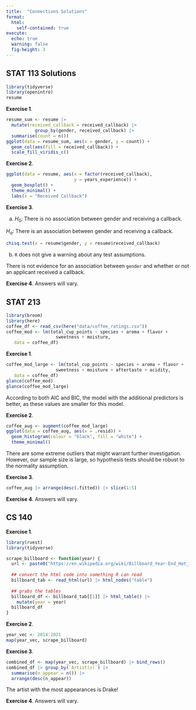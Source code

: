 ```yaml
---
title:  "Connections Solutions"
format: 
  html:
    self-contained: true
execute:
  echo: true
  warning: false
  fig-height: 3
---
```


## STAT 113 Solutions

```r
library(tidyverse)
library(openintro)
resume
```

__Exercise 1__. 

```r
resume_sum <- resume |> 
  mutate(received_callback = received_callback) |>
           group_by(gender, received_callback) |>
  summarise(count = n())
ggplot(data = resume_sum, aes(x = gender, y = count)) +
  geom_col(aes(fill = received_callback)) +
  scale_fill_viridis_c()
```

__Exercise 2__. 

```r
ggplot(data = resume, aes(x = factor(received_callback),
                          y = years_experience)) +
  geom_boxplot() +
  theme_minimal() +
  labs(x = "Received Callback")
```

__Exercise 3__. 

a. $H_0:$ There is no association between gender and receiving a callback.

$H_a:$ There is an association between gender and receiving a callback.

```r
chisq.test(x = resume$gender, y = resume$received_callback)
```

b. `R` does not give a warning about any test assumptions.

There is not evidence for an association between `gender` and whether or not an applicant received a callback.

__Exercise 4__. Answers will vary.

## STAT 213

```r
library(broom)
library(here)
coffee_df <- read_csv(here("data/coffee_ratings.csv"))
coffee_mod <- lm(total_cup_points ~ species + aroma + flavor +
                   sweetness + moisture,
   data = coffee_df)
```

__Exercise 1__. 

```r
coffee_mod_large <- lm(total_cup_points ~ species + aroma + flavor +
                   sweetness + moisture + aftertaste + acidity,
   data = coffee_df)
glance(coffee_mod)
glance(coffee_mod_large)
```

According to both AIC and BIC, the model with the additional predictors is better, as these values are smaller for this model.

__Exercise 2__. 

```r
coffee_aug <- augment(coffee_mod_large)
ggplot(data = coffee_aug, aes(x = .resid)) +
  geom_histogram(colour = "black", fill = "white") +
  theme_minimal()
```

There are some extreme outliers that might warrant further investigation. However, our sample size is large, so hypothesis tests should be robust to the normality assumption.

__Exercise 3__. 

```r
coffee_aug |> arrange(desc(.fitted)) |> slice(1:5)
```

__Exercise 4__. Answers will vary.

## CS 140

__Exercise 1__. 

```r
library(rvest)
library(tidyverse)

scrape_billboard <- function(year) {
  url <- paste0("https://en.wikipedia.org/wiki/Billboard_Year-End_Hot_100_singles_of_", year)
  
  ## convert the html code into something R can read
  billboard_tab <- read_html(url) |> html_nodes("table")
  
  ## grabs the tables
  billboard_df <- billboard_tab[[1]] |> html_table() |>
    mutate(year = year)
  billboard_df
}
```

__Exercise 2__.

```r
year_vec <- 2014:2021
map(year_vec, scrape_billboard)
```

__Exercise 3__.

```r
combined_df <- map(year_vec, scrape_billboard) |> bind_rows()
combined_df |> group_by(`Artist(s)`) |>
  summarise(n_appear = n()) |>
  arrange(desc(n_appear))
```

The artist with the most appearances is Drake!

__Exercise 4__. Answers will vary.
